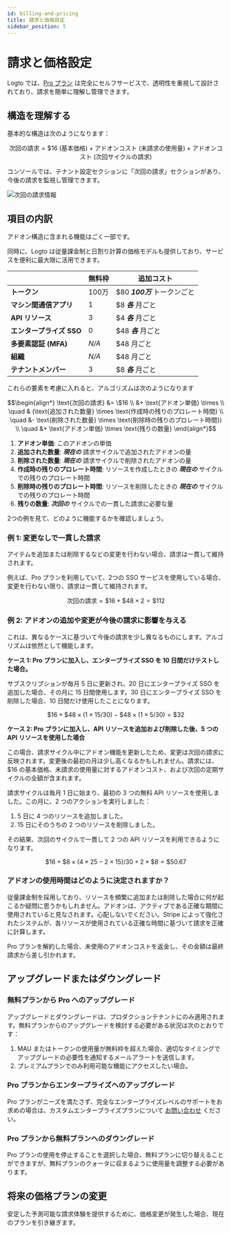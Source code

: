 ```yaml
---
id: billing-and-pricing
title: 請求と価格設定
sidebar_position: 5
---
```


# 請求と価格設定

Logto では、[Pro プラン](https://logto.io/pricing) は完全にセルフサービスで、透明性を重視して設計されており、請求を簡単に理解し管理できます。

## 構造を理解する

基本的な構造は次のようになります：

```math
\text{次回の請求} = \$16\text{ (基本価格)} + \text{アドオンコスト (未請求の使用量)} + \text{アドオンコスト (次回サイクルの請求)}
```

コンソールでは、テナント設定セクションに「次回の請求」セクションがあり、今後の請求を監視し管理できます。

![次回の請求情報](./assets/next-billing-info.png)

## 項目の内訳

アドオン構造に含まれる機能はごく一部です。

同時に、Logto は従量課金制と日割り計算の価格モデルも提供しており、サービスを便利に最大限に活用できます。

|                          | 無料枠 | 追加コスト                   |
| ------------------------ | ------ | ---------------------------- |
| **トークン**             | 100万  | $80 **_100万_** トークンごと |
| **マシン間通信アプリ**   | 1      | $8 **_各_** 月ごと           |
| **API リソース**         | 3      | $4 **_各_** 月ごと           |
| **エンタープライズ SSO** | 0      | $48 **_各_** 月ごと          |
| **多要素認証 (MFA)**     | _N/A_  | $48 月ごと                   |
| **組織**                 | _N/A_  | $48 月ごと                   |
| **テナントメンバー**     | 3      | $8 **_各_** 月ごと           |

これらの要素を考慮に入れると、アルゴリズムは次のようになります

```math
\begin{align*}
\text{次回の請求} &= \$16 \\
&+ \text{アドオン単価} \times \\
\quad & (\text{追加された数量} \times \text{作成時の残りのプロレート時間} \\
\quad &- \text{削除された数量} \times \text{削除時の残りのプロレート時間}) \\
\quad &+ \text{アドオン単価} \times \text{残りの数量}
\end{align*}
```

1. **アドオン単価**: このアドオンの単価
2. **追加された数量**: **_現在の_** 請求サイクルで追加されたアドオンの量
3. **削除された数量**: **_現在の_** 請求サイクルで削除されたアドオンの量
4. **作成時の残りのプロレート時間**: リソースを作成したときの **_現在の_** サイクルでの残りのプロレート時間
5. **削除時の残りのプロレート時間**: リソースを削除したときの **_現在の_** サイクルでの残りのプロレート時間
6. **残りの数量**: **_次回の_** サイクルでの一貫した請求に必要な量

2つの例を見て、どのように機能するかを確認しましょう。

### 例 1: 変更なしで一貫した請求

アイテムを追加または削除するなどの変更を行わない場合、請求は一貫して維持されます。

例えば、Pro プランを利用していて、2つの SSO サービスを使用している場合、変更を行わない限り、請求は一貫して維持されます。

```math
\text{次回の請求} = \$ 16 + \$ 48 \times 2 = \$ 112
```

### 例 2: アドオンの追加や変更が今後の請求に影響を与える

これは、異なるケースに基づいて今後の請求を少し異なるものにします。アルゴリズムは依然として機能します。

**ケース 1: Pro プランに加入し、エンタープライズ SSO を 10 日間だけテストした場合。**

サブスクリプションが毎月 5 日に更新され、20 日にエンタープライズ SSO を追加した場合、その月に 15 日間使用します。30 日にエンタープライズ SSO を削除した場合、10 日間だけ使用したことになります。

```math
\$16 + \$48 \times (1 \times 15 / 30) - \$48 \times (1 \times 5 / 30) = \$32
```

**ケース 2: Pro プランに加入し、API リソースを追加および削除した後、5 つの API リソースを使用した場合**

この場合、請求サイクル中にアドオン機能を更新したため、変更は次回の請求に反映されます。変更後の最初の月は少し高くなるかもしれません。請求には、$16 の基本価格、未請求の使用量に対するアドオンコスト、および次回の定期サイクルの全額が含まれます。

請求サイクルは毎月 1 日に始まり、最初の 3 つの無料 API リソースを使用しました。この月に、2 つのアクションを実行しました：

1. 5 日に 4 つのリソースを追加しました。
2. 15 日にそのうちの 2 つのリソースを削除しました。

その結果、次回のサイクルで一貫して 2 つの API リソースを利用できるようになります。

```math
\$16 + \$8 \times (4 \times 25 - 2 \times 15) / 30 + 2 \times \$8 = \$50.67
```

### アドオンの使用時間はどのように決定されますか？

従量課金制を採用しており、リソースを頻繁に追加または削除した場合に何が起こるか疑問に思うかもしれません。アドオンは、アクティブである正確な期間に使用されていると見なされます。心配しないでください。Stripe によって強化されたシステムが、各リソースが使用されている正確な時間に基づいて請求を正確に計算します。

Pro プランを解約した場合、未使用のアドオンコストを返金し、その金額は最終請求から差し引かれます。

## アップグレードまたはダウングレード

### 無料プランから Pro へのアップグレード

アップグレードとダウングレードは、プロダクションテナントにのみ適用されます。無料プランからのアップグレードを検討する必要がある状況は次のとおりです：

1. MAU またはトークンの使用量が無料枠を超えた場合、適切なタイミングでアップグレードの必要性を通知するメールアラートを送信します。
2. プレミアムプランでのみ利用可能な機能にアクセスしたい場合。

### Pro プランからエンタープライズへのアップグレード

Pro プランがニーズを満たさず、完全なエンタープライズレベルのサポートをお求めの場合は、カスタムエンタープライズプランについて [お問い合わせ](https://logto.io/contact) ください。

### Pro プランから無料プランへのダウングレード

Pro プランの使用を停止することを選択した場合、無料プランに切り替えることができますが、無料プランのクォータに収まるように使用量を調整する必要があります。

## 将来の価格プランの変更

安定した予測可能な請求体験を提供するために、価格変更が発生した場合、現在のプランを引き継ぎます。
